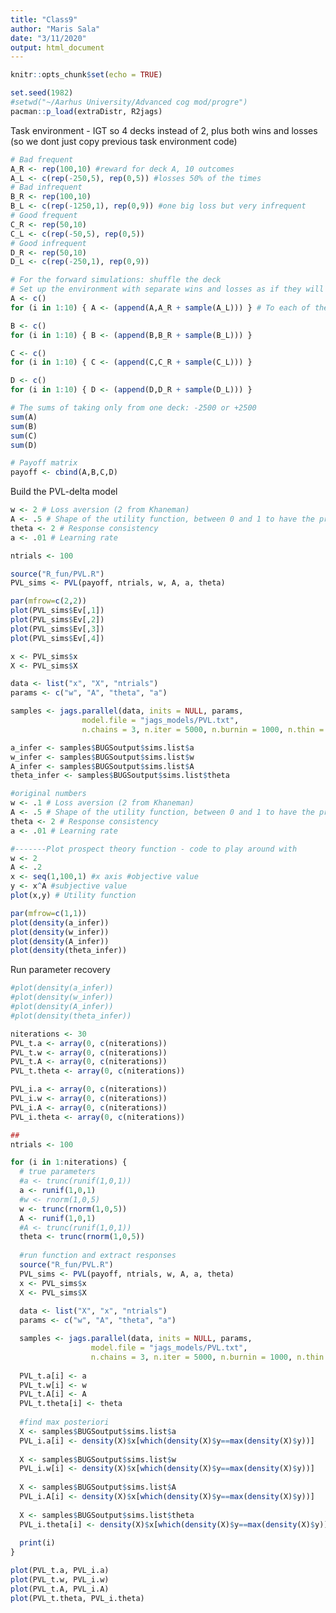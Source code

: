 ```yaml
---
title: "Class9"
author: "Maris Sala"
date: "3/11/2020"
output: html_document
---
```


```r
knitr::opts_chunk$set(echo = TRUE)
```

```r
set.seed(1982)
#setwd("~/Aarhus University/Advanced cog mod/progre")
pacman::p_load(extraDistr, R2jags)
```

Task environment - IGT so 4 decks instead of 2, plus both wins and losses (so we dont just copy previous task environment code)

```r
# Bad frequent
A_R <- rep(100,10) #reward for deck A, 10 outcomes
A_L <- c(rep(-250,5), rep(0,5)) #losses 50% of the times
# Bad infrequent
B_R <- rep(100,10)
B_L <- c(rep(-1250,1), rep(0,9)) #one big loss but very infrequent
# Good frequent
C_R <- rep(50,10)
C_L <- c(rep(-50,5), rep(0,5))
# Good infrequent
D_R <- rep(50,10)
D_L <- c(rep(-250,1), rep(0,9))

# For the forward simulations: shuffle the deck
# Set up the environment with separate wins and losses as if they will be presented separately to the participants
A <- c()
for (i in 1:10) { A <- (append(A,A_R + sample(A_L))) } # To each of the 4 decks, adds losses and rewards together

B <- c()
for (i in 1:10) { B <- (append(B,B_R + sample(B_L))) }

C <- c()
for (i in 1:10) { C <- (append(C,C_R + sample(C_L))) }

D <- c()
for (i in 1:10) { D <- (append(D,D_R + sample(D_L))) }

# The sums of taking only from one deck: -2500 or +2500
sum(A)
sum(B)
sum(C)
sum(D)

# Payoff matrix
payoff <- cbind(A,B,C,D)
```

Build the PVL-delta model
```r
w <- 2 # Loss aversion (2 from Khaneman)
A <- .5 # Shape of the utility function, between 0 and 1 to have the proper shape
theta <- 2 # Response consistency
a <- .01 # Learning rate

ntrials <- 100

source("R_fun/PVL.R")
PVL_sims <- PVL(payoff, ntrials, w, A, a, theta)

par(mfrow=c(2,2))
plot(PVL_sims$Ev[,1])
plot(PVL_sims$Ev[,2])
plot(PVL_sims$Ev[,3])
plot(PVL_sims$Ev[,4])
```

```r
x <- PVL_sims$x
X <- PVL_sims$X

data <- list("x", "X", "ntrials")
params <- c("w", "A", "theta", "a")

samples <- jags.parallel(data, inits = NULL, params,
                model.file = "jags_models/PVL.txt",
                n.chains = 3, n.iter = 5000, n.burnin = 1000, n.thin = 1)

a_infer <- samples$BUGSoutput$sims.list$a
w_infer <- samples$BUGSoutput$sims.list$w
A_infer <- samples$BUGSoutput$sims.list$A
theta_infer <- samples$BUGSoutput$sims.list$theta

#original numbers
w <- .1 # Loss aversion (2 from Khaneman)
A <- .5 # Shape of the utility function, between 0 and 1 to have the proper shape
theta <- 2 # Response consistency
a <- .01 # Learning rate

#-------Plot prospect theory function - code to play around with
w <- 2
A <- .2
x <- seq(1,100,1) #x axis #objective value
y <- x^A #subjective value
plot(x,y) # Utility function

par(mfrow=c(1,1))
plot(density(a_infer))
plot(density(w_infer))
plot(density(A_infer))
plot(density(theta_infer))
```

Run parameter recovery
```r
#plot(density(a_infer))
#plot(density(w_infer))
#plot(density(A_infer))
#plot(density(theta_infer))

niterations <- 30
PVL_t.a <- array(0, c(niterations))
PVL_t.w <- array(0, c(niterations))
PVL_t.A <- array(0, c(niterations))
PVL_t.theta <- array(0, c(niterations))

PVL_i.a <- array(0, c(niterations))
PVL_i.w <- array(0, c(niterations))
PVL_i.A <- array(0, c(niterations))
PVL_i.theta <- array(0, c(niterations))

##
ntrials <- 100

for (i in 1:niterations) {
  # true parameters
  #a <- trunc(runif(1,0,1))
  a <- runif(1,0,1)
  #w <- rnorm(1,0,5)
  w <- trunc(rnorm(1,0,5))
  A <- runif(1,0,1)
  #A <- trunc(runif(1,0,1))
  theta <- trunc(rnorm(1,0,5))
  
  #run function and extract responses
  source("R_fun/PVL.R")
  PVL_sims <- PVL(payoff, ntrials, w, A, a, theta)
  x <- PVL_sims$x
  X <- PVL_sims$X
  
  data <- list("X", "x", "ntrials")
  params <- c("w", "A", "theta", "a")

  samples <- jags.parallel(data, inits = NULL, params,
                  model.file = "jags_models/PVL.txt",
                  n.chains = 3, n.iter = 5000, n.burnin = 1000, n.thin = 1)
  
  PVL_t.a[i] <- a
  PVL_t.w[i] <- w
  PVL_t.A[i] <- A
  PVL_t.theta[i] <- theta
  
  #find max posteriori
  X <- samples$BUGSoutput$sims.list$a
  PVL_i.a[i] <- density(X)$x[which(density(X)$y==max(density(X)$y))]
  
  X <- samples$BUGSoutput$sims.list$w
  PVL_i.w[i] <- density(X)$x[which(density(X)$y==max(density(X)$y))]
  
  X <- samples$BUGSoutput$sims.list$A
  PVL_i.A[i] <- density(X)$x[which(density(X)$y==max(density(X)$y))]
  
  X <- samples$BUGSoutput$sims.list$theta
  PVL_i.theta[i] <- density(X)$x[which(density(X)$y==max(density(X)$y))]
  
  print(i)
}

plot(PVL_t.a, PVL_i.a)
plot(PVL_t.w, PVL_i.w)
plot(PVL_t.A, PVL_i.A)
plot(PVL_t.theta, PVL_i.theta)
```
